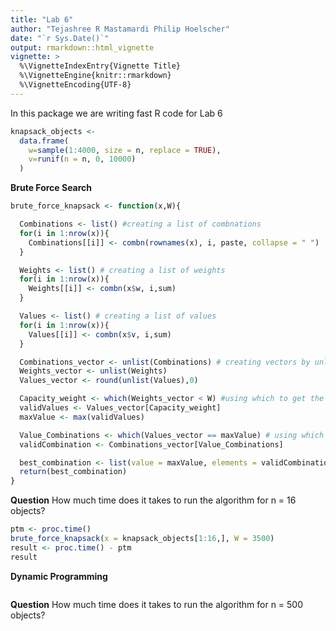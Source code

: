 ```yaml
---
title: "Lab 6"
author: "Tejashree R Mastamardi Philip Hoelscher"
date: "`r Sys.Date()`"
output: rmarkdown::html_vignette
vignette: >
  %\VignetteIndexEntry{Vignette Title}
  %\VignetteEngine{knitr::rmarkdown}
  %\VignetteEncoding{UTF-8}
---
```

In this package we are writing fast R code for Lab 6


```r
knapsack_objects <-
  data.frame(
    w=sample(1:4000, size = n, replace = TRUE),
    v=runif(n = n, 0, 10000)
  )

```

**Brute Force Search**

```r
brute_force_knapsack <- function(x,W){

  Combinations <- list() #creating a list of combnations
  for(i in 1:nrow(x)){
    Combinations[[i]] <- combn(rownames(x), i, paste, collapse = " ")
  }

  Weights <- list() # creating a list of weights
  for(i in 1:nrow(x)){
    Weights[[i]] <- combn(x$w, i,sum)
  }

  Values <- list() # creating a list of values
  for(i in 1:nrow(x)){
    Values[[i]] <- combn(x$v, i,sum)
  }

  Combinations_vector <- unlist(Combinations) # creating vectors by unlisting
  Weights_vector <- unlist(Weights)
  Values_vector <- round(unlist(Values),0)

  Capacity_weight <- which(Weights_vector < W) #using which to get the indexes of weight
  validValues <- Values_vector[Capacity_weight]
  maxValue <- max(validValues)

  Value_Combinations <- which(Values_vector == maxValue) # using which to get the maximum Value
  validCombination <- Combinations_vector[Value_Combinations]

  best_combination <- list(value = maxValue, elements = validCombination) #creating a list
  return(best_combination)
}

```

**Question**
  How much time does it takes to run the algorithm for n = 16 objects?
  
```r
ptm <- proc.time()
brute_force_knapsack(x = knapsack_objects[1:16,], W = 3500)
result <- proc.time() - ptm
result
```


**Dynamic Programming**

```r

```

**Question**
  How much time does it takes to run the algorithm for n = 500 objects?
  
```r

```

